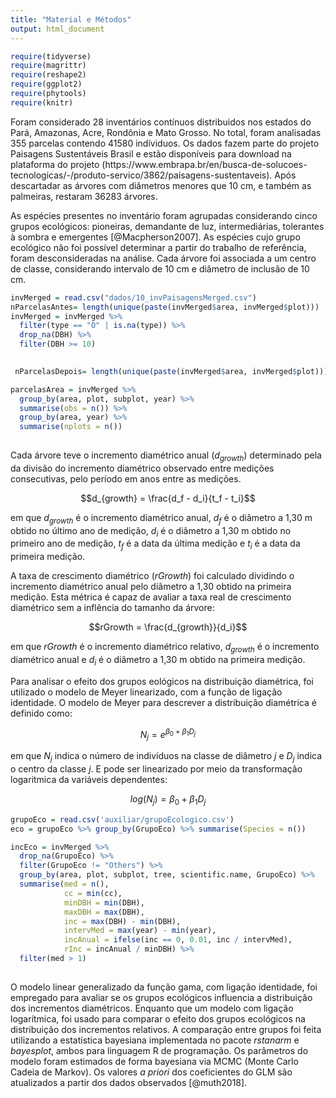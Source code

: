 ```yaml
---
title: "Material e Métodos"
output: html_document
---
```


```r
require(tidyverse)
require(magrittr)
require(reshape2)
require(ggplot2)
require(phytools)
require(knitr)
```

Foram considerado 28 inventários contínuos distribuidos nos estados do Pará, Amazonas, Acre, Rondônia e Mato Grosso. No total, foram analisadas 355 parcelas contendo 41580 indíviduos. Os dados fazem parte do projeto Paisagens Sustentáveis Brasil e estão disponíveis para download na plataforma do projeto  (https://www.embrapa.br/en/busca-de-solucoes-tecnologicas/-/produto-servico/3862/paisagens-sustentaveis). Após descartadar as árvores com diâmetros menores que 10 cm, e também as palmeiras, restaram 36283 árvores. 

As espécies presentes no inventário foram agrupadas considerando cinco grupos ecológicos: pioneiras, demandante de luz, intermediárias, tolerantes à sombra e emergentes [@Macpherson2007]. As espécies cujo grupo ecológico não foi possível determinar a partir do trabalho de referência, foram desconsideradas na análise. Cada árvore foi associada a um centro de classe, considerando intervalo de 10 cm e diâmetro de inclusão de 10 cm.


```r
invMerged = read.csv("dados/10_invPaisagensMerged.csv")
nParcelasAntes= length(unique(paste(invMerged$area, invMerged$plot)))
invMerged = invMerged %>%
  filter(type == "O" | is.na(type)) %>%
  drop_na(DBH) %>%
  filter(DBH >= 10) 
  

 nParcelasDepois= length(unique(paste(invMerged$area, invMerged$plot)))

```

```r
parcelasArea = invMerged %>%
  group_by(area, plot, subplot, year) %>%
  summarise(obs = n()) %>%
  group_by(area, year) %>%
  summarise(nplots = n())
 
```
Cada árvore teve o incremento diamétrico anual ($d_{growth}$) determinado pela da divisão do incremento diamétrico observado entre medições consecutivas, pelo período em anos entre as medições.

$$d_{growth} = \frac{d_f - d_i}{t_f - t_i}$$

em que $d_{growth}$ é o incremento diamétrico anual, $d_f$ é o diâmetro a 1,30 m obtido no último ano de medição, $d_i$ é o diâmetro a 1,30 m obtido no primeiro ano de medição, $t_f$ é a data da última medição e $t_i$ é a data da primeira medição. 

A taxa de crescimento diamétrico ($rGrowth$) foi calculado dividindo o incremento diamétrico anual pelo diâmetro a 1,30 obtido na primeira medição. Esta métrica é capaz de avaliar a taxa real de crescimento diamétrico sem a inflência do tamanho da árvore:

$$rGrowth = \frac{d_{growth}}{d_i}$$

em que $rGrowth$ é o incremento diamétrico relativo, $d_{growth}$ é o incremento diamétrico anual e $d_i$ é o diâmetro a 1,30 m obtido na primeira medição.

Para analisar o efeito dos grupos eológicos na distribuição diamétrica, foi utilizado o modelo de Meyer linearizado, com a função de ligação identidade. O modelo de Meyer para descrever a distribuição diamétrica é definido como:

$$N_j = e^{\beta_0 + \beta_1 D_j}$$

em que $N_j$ indica o número de indivíduos na classe de diâmetro $j$ e $D_j$ indica o centro da classe $j$. E pode ser linearizado por meio da transformação logaritmica da variáveis dependentes:

$$log(N_j) = \beta_0 + \beta_1 D_j$$

```r
grupoEco = read.csv('auxiliar/grupoEcologico.csv')
eco = grupoEco %>% group_by(GrupoEco) %>% summarise(Species = n())
```

```r
incEco = invMerged %>%
  drop_na(GrupoEco) %>%
  filter(GrupoEco != "Others") %>%
  group_by(area, plot, subplot, tree, scientific.name, GrupoEco) %>%
  summarise(med = n(),
            cc = min(cc), 
            minDBH = min(DBH), 
            maxDBH = max(DBH), 
            inc = max(DBH) - min(DBH), 
            intervMed = max(year) - min(year), 
            incAnual = ifelse(inc == 0, 0.01, inc / intervMed),
            rInc = incAnual / minDBH) %>%
  filter(med > 1)
  
```

O modelo linear generalizado da função gama, com ligação identidade, foi empregado para avaliar se os grupos ecológicos influencia a distribuição dos incrementos diamétricos. Enquanto que um modelo com ligação logarítmica, foi usado para comparar o efeito dos grupos ecológicos na distribuição dos incrementos relativos. A comparação entre grupos foi feita utilizando a estatística bayesiana implementada no pacote *rstanarm* e *bayesplot*, ambos para linguagem R de programação. Os parâmetros do modelo foram estimados de forma bayesiana via MCMC (Monte Carlo Cadeia de Markov). Os valores _a priori_ dos coeficientes do GLM são atualizados a partir dos dados observados [@muth2018]. 
